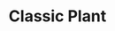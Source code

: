 ---
title: "Classic Plant"
meta_title: "Classic Plant craft"
description: "Craft de Classic Plant"
rank: "e"
draft: false
name: "Classic Plant"
recipe_img: "https://wiki.pokexgames.com/images/d/d9/Classic_Plant.png"
level: 14
craft_time: 1200
result: 1
value_npc: 1
ingredients:
  - name: "Empty Vase"
    quantity: 1
    item_img: "https://wiki.pokexgames.com/images/4/4f/Empty_Vase.png"
    value_npc: 1
  - name: "Leaves"
    quantity: 5
    item_img: "https://wiki.pokexgames.com/images/f/f1/Leaves.png"
    value_npc: 1
  - name: "Pure Grass"
    quantity: 80
    item_img: "https://wiki.pokexgames.com/images/b/bc/Pure_Grass.png"
    value_npc: 1
---